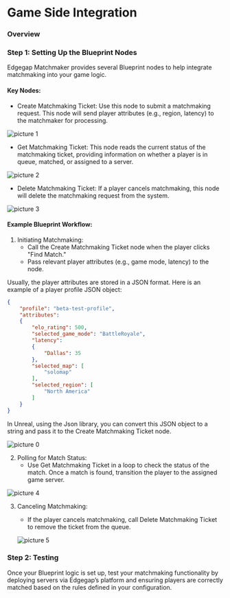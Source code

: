 # Game Side Integration

### Overview

### Step 1: Setting Up the Blueprint Nodes

Edgegap Matchmaker provides several Blueprint nodes to help integrate matchmaking into your game logic.

#### Key Nodes:
- Create Matchmaking Ticket: Use this node to submit a matchmaking request. This node will send player attributes (e.g., region, latency) to the matchmaker for processing.

![picture 1](../../images/791109c2a0b7078e08a1cd81d54c71d5d90285f6bc19faa24f636b34fd3f5dc7.png)  


- Get Matchmaking Ticket: This node reads the current status of the matchmaking ticket, providing information on whether a player is in queue, matched, or assigned to a server.

![picture 2](../../images/7802abb0e573b1b2004a7788df78d5833dc17d2bba412931922c40d296080909.png)  


- Delete Matchmaking Ticket: If a player cancels matchmaking, this node will delete the matchmaking request from the system.

![picture 3](../../images/cfbc0e4856851e97987285961750780fcbaf3ba7bcdd1a634e9100c3110e431f.png)  

#### Example Blueprint Workflow:

1. Initiating Matchmaking:
    - Call the Create Matchmaking Ticket node when the player clicks "Find Match."
    - Pass relevant player attributes (e.g., game mode, latency) to the node.

Usually, the player attributes are stored in a JSON format. Here is an example of a player profile JSON object:
    
```json 
{
    "profile": "beta-test-profile",
    "attributes":
    {
        "elo_rating": 500,
        "selected_game_mode": "BattleRoyale",
        "latency":
        {
            "Dallas": 35
        },
        "selected_map": [
            "solomap"
        ],
        "selected_region": [
            "North America"
        ]
    }
}
```

In Unreal, using the Json library, you can convert this JSON object to a string and pass it to the Create Matchmaking Ticket node.

![picture 0](../../images/67269bcfb3630d13aac11ce1b54fe74e727fb48f8543ba0b666bae369c51de36.png)  


2. Polling for Match Status:
    - Use Get Matchmaking Ticket in a loop to check the status of the match. Once a match is found, transition the player to the assigned game server.

![picture 4](../../images/1fc18075ed7e37feb882e2cfca7522f67f64e6e8cf757acad62035a1f5cb7815.png)  

3. Canceling Matchmaking:
    - If the player cancels matchmaking, call Delete Matchmaking Ticket to remove the ticket from the queue.

    ![picture 5](../../images/9ed5ca2073304d6445e621fbb7b6d7e5de97e4e91bdfb93005ee3992bc78298e.png)  


### Step 2: Testing

Once your Blueprint logic is set up, test your matchmaking functionality by deploying servers via Edgegap’s platform and ensuring players are correctly matched based on the rules defined in your configuration.

